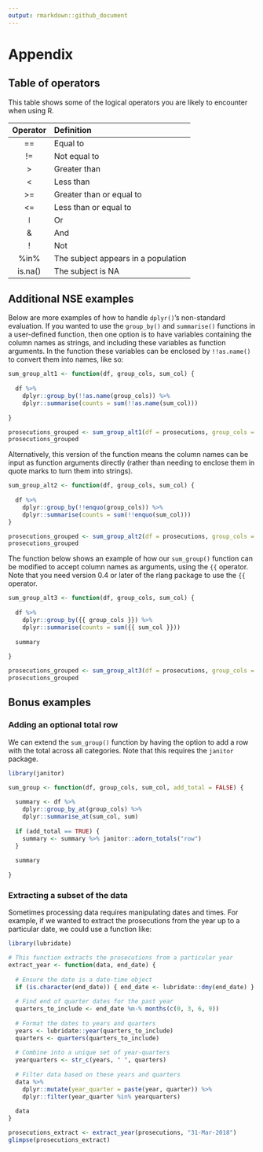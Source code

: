 ```yaml
---
output: rmarkdown::github_document
---
```


# Appendix

## Table of operators

This table shows some of the logical operators you are likely to encounter when using R.

| Operator | Definition |
| :------: | :--------- |
|    ==    | Equal to                      |
|    !=    | Not equal to                  |
|    >     | Greater than                  |
|    <     | Less than                     |
|    >=    | Greater than or equal to      |
|    <=    | Less than or equal to         |
|  &#448;  | Or                            |
|    &     | And                           |
|    !     | Not                           |
|   %in%   | The subject appears in a population |
| is.na()  | The subject is NA             |

## Additional NSE examples

Below are more examples of how to handle `dplyr()`'s non-standard evaluation. If you wanted to use the `group_by()` and `summarise()` functions in a user-defined function, then one option is to have variables containing the column names as strings, and including these variables as function arguments. In the function these variables can be enclosed by `!!as.name()` to convert them into names, like so:

```r
sum_group_alt1 <- function(df, group_cols, sum_col) {
  
  df %>%
    dplyr::group_by(!!as.name(group_cols)) %>%
    dplyr::summarise(counts = sum(!!as.name(sum_col)))
  
}

prosecutions_grouped <- sum_group_alt1(df = prosecutions, group_cols = "age_range", sum_col = "count")
prosecutions_grouped
```

Alternatively, this version of the function means the column names can be input as function arguments directly (rather than needing to enclose them in quote marks to turn them into strings).

```r
sum_group_alt2 <- function(df, group_cols, sum_col) {
  
  df %>%
    dplyr::group_by(!!enquo(group_cols)) %>%
    dplyr::summarise(counts = sum(!!enquo(sum_col)))
}

prosecutions_grouped <- sum_group_alt2(df = prosecutions, group_cols = age_range, sum_col = count)
prosecutions_grouped
```

The function below shows an example of how our `sum_group()` function can be modified to accept column names as arguments, using the `{{` operator. Note that you need version 0.4 or later of the rlang package to use the `{{` operator.

```r
sum_group_alt3 <- function(df, group_cols, sum_col) {
  
  df %>%
    dplyr::group_by({{ group_cols }}) %>%
    dplyr::summarise(counts = sum({{ sum_col }}))
  
  summary
  
}

prosecutions_grouped <- sum_group_alt3(df = prosecutions, group_cols = age_range, sum_col = count)
prosecutions_grouped
```

## Bonus examples

### Adding an optional total row

We can extend the `sum_group()` function by having the option to add a row with the total across all categories. Note that this requires the `janitor` package.

```r
library(janitor)

sum_group <- function(df, group_cols, sum_col, add_total = FALSE) {
  
  summary <- df %>%
    dplyr::group_by_at(group_cols) %>%
    dplyr::summarise_at(sum_col, sum)
  
  if (add_total == TRUE) {
    summary <- summary %>% janitor::adorn_totals("row")
  }
  
  summary
  
}
```

### Extracting a subset of the data

Sometimes processing data requires manipulating dates and times. For example, if we wanted to extract the prosecutions from the year up to a particular date, we could use a function like:

```r
library(lubridate)

# This function extracts the prosecutions from a particular year
extract_year <- function(data, end_date) {
  
  # Ensure the date is a date-time object
  if (is.character(end_date)) { end_date <- lubridate::dmy(end_date) }
  
  # Find end of quarter dates for the past year
  quarters_to_include <- end_date %m-% months(c(0, 3, 6, 9))
  
  # Format the dates to years and quarters
  years <- lubridate::year(quarters_to_include)
  quarters <- quarters(quarters_to_include)
  
  # Combine into a unique set of year-quarters
  yearquarters <- str_c(years, " ", quarters)
  
  # Filter data based on these years and quarters
  data %>%
    dplyr::mutate(year_quarter = paste(year, quarter)) %>%
    dplyr::filter(year_quarter %in% yearquarters)
  
  data
}
```

```r
prosecutions_extract <- extract_year(prosecutions, "31-Mar-2018")
glimpse(prosecutions_extract)
```
